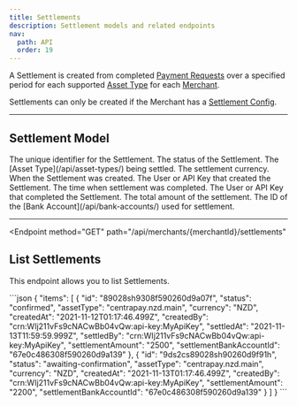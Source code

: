 ```yaml
---
title: Settlements
description: Settlement models and related endpoints
nav:
  path: API
  order: 19
---
```


A Settlement is created from completed [Payment Requests](/api/payment-requests/) over a specified period for each supported [Asset Type](/api/asset-types/) for each [Merchant](/api/merchants/).

Settlements can only be created if the Merchant has a [Settlement Config](/api/merchants#settlement-config-model).

---

## Settlement Model


<Properties>
  <Property name="id" type="string">
    The unique identifier for the Settlement.
  </Property>

  <Property name="status" type="string">
    The status of the Settlement.
  </Property>

  <Property name="assetType" type="string">
    The [Asset Type](/api/asset-types/) being settled.
  </Property>

  <Property name="currency" type="string">
    The settlement currency.
  </Property>

  <Property name="createdAt" type="timestamp">
    When the Settlement was created.
  </Property>

  <Property name="createdBy" type="crn">
    The User or API Key that created the Settlement.
  </Property>

  <Property name="settledAt" type="timestamp">
    The time when settlement was completed.
  </Property>

  <Property name="settledBy" type="crn">
    The User or API Key that completed the Settlement.
  </Property>

  <Property name="settlementAmount" type="bignumber">
    The total amount of the settlement.
  </Property>

  <Property name="settlementBankAccountId" type="string">
    The ID of the [Bank Account](/api/bank-accounts/) used for settlement.
  </Property>
</Properties>

---

<Endpoint
  method="GET"
  path="/api/merchants/{merchantId}/settlements"
>
  ## List Settlements

  This endpoint allows you to list Settlements.

  <RequestCodePanel slot="code-examples" filename="settlements-list-by-merchantId" />

  <CodePanel slot="code-examples" title="Response">
    ```json
    {
      "items": [
        {
          "id": "89028sh9308f590260d9a07f",
          "status": "confirmed",
          "assetType": "centrapay.nzd.main",
          "currency": "NZD",
          "createdAt": "2021-11-12T01:17:46.499Z",
          "createdBy": "crn:WIj211vFs9cNACwBb04vQw:api-key:MyApiKey",
          "settledAt": "2021-11-13T11:59:59.999Z",
          "settledBy": "crn:WIj211vFs9cNACwBb04vQw:api-key:MyApiKey",
          "settlementAmount": "2500",
          "settlementBankAccountId": "67e0c486308f590260d9a139"
        },
        {
          "id": "9ds2cs89028sh90260d9f91h",
          "status": "awaiting-confirmation",
          "assetType": "centrapay.nzd.main",
          "currency": "NZD",
          "createdAt": "2021-11-13T01:17:46.499Z",
          "createdBy": "crn:WIj211vFs9cNACwBb04vQw:api-key:MyApiKey",
          "settlementAmount": "2200",
          "settlementBankAccountId": "67e0c486308f590260d9a139"
        }
      ]
    }
    ```
  </CodePanel>

</Endpoint>
